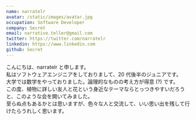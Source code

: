 ```yaml
---
name: narratelr
avatar: /static/images/avatar.jpg
occupation: Software Developer
company: Secret
email: narrative.teller@gmail.com
twitter: https://twitter.com/narratelr
linkedin: https://www.linkedin.com
github: Secret
---
```


こんにちは、narratelr と申します。<br />
私はソフトウェアエンジニアをしておりまして、20 代後半のジュニアです。<br />
大学では数学をやっておりました。論理的なものの考え方が得意 (?) です。<br />
この度、植物に詳しい友人と花という身近なテーマならとっつきやすいだろうと、このような会を開いてみました。<br />
至らぬ点もあるかとは思いますが、色々な人と交流して、いい思い出を残して行けたらうれしく思います。